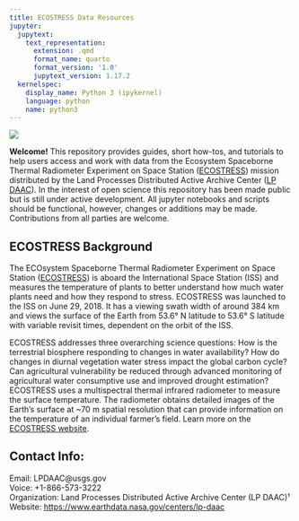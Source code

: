 ```yaml
---
title: ECOSTRESS Data Resources
jupyter:
  jupytext:
    text_representation:
      extension: .qmd
      format_name: quarto
      format_version: '1.0'
      jupytext_version: 1.17.2
  kernelspec:
    display_name: Python 3 (ipykernel)
    language: python
    name: python3
---
```


<p align="left">
  <img src="img/ecostress_iss.png" />
</p>

**Welcome!** This repository provides guides, short how-tos, and tutorials to help users access and work with data from the Ecosystem Spaceborne Thermal Radiometer Experiment on Space Station ([ECOSTRESS](https://ecostress.jpl.nasa.gov/)) mission distributed by the Land Processes Distributed Active Archive Center ([LP DAAC](https://www.earthdata.nasa.gov/centers/lp-daac)). In the interest of open science this repository has been made public but is still under active development. All jupyter notebooks and scripts should be functional, however, changes or additions may be made. Contributions from all parties are welcome.


## ECOSTRESS Background  

The ECOsystem Spaceborne Thermal Radiometer Experiment on Space Station ([ECOSTRESS](https://www.earthdata.nasa.gov/data/instruments/ecostress)) is aboard the International Space Station (ISS) and measures the temperature of plants to better understand how much water plants need and how they respond to stress. ECOSTRESS was launched to the ISS on June 29, 2018. It has a viewing swath width of around 384 km and views the surface of the Earth from 53.6° N latitude to 53.6° S latitude with variable revisit times, dependent on the orbit of the ISS.

ECOSTRESS addresses three overarching science questions: How is the terrestrial biosphere responding to changes in water availability? How do changes in diurnal vegetation water stress impact the global carbon cycle? Can agricultural vulnerability be reduced through advanced monitoring of agricultural water consumptive use and improved drought estimation? ECOSTRESS uses a multispectral thermal infrared radiometer to measure the surface temperature. The radiometer obtains detailed images of the Earth’s surface at ~70 m spatial resolution that can provide information on the temperature of an individual farmer’s field. Learn more on the [ECOSTRESS website](https://ecostress.jpl.nasa.gov/).


## Contact Info:  

Email: LPDAAC@usgs.gov  
Voice: +1-866-573-3222  
Organization: Land Processes Distributed Active Archive Center (LP DAAC)¹  
Website: <https://www.earthdata.nasa.gov/centers/lp-daac>  